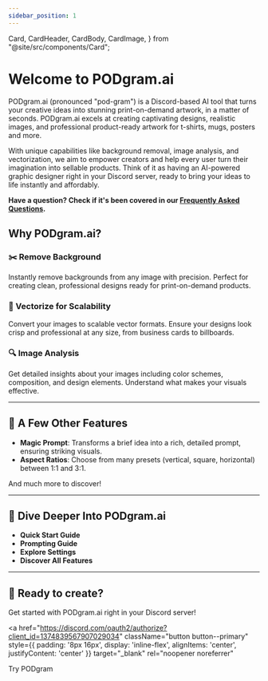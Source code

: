 ```yaml
---
sidebar_position: 1
---
```


  Card,
  CardHeader,
  CardBody,
  CardImage,
} from "@site/src/components/Card";

# Welcome to PODgram.ai

PODgram.ai (pronounced "pod-gram") is a Discord-based AI tool that turns your creative ideas into stunning print-on-demand artwork, in a matter of seconds. PODgram.ai excels at creating captivating designs, realistic images, and professional product-ready artwork for t-shirts, mugs, posters and more.

With unique capabilities like background removal, image analysis, and vectorization, we aim to empower creators and help every user turn their imagination into sellable products. Think of it as having an AI-powered graphic designer right in your Discord server, ready to bring your ideas to life instantly and affordably.

**Have a question? Check if it's been covered in our [Frequently Asked Questions](./faq).**

## Why PODgram.ai?

<div className="row">
  <div className="col col--4">
    <Card shadow="md">
      <CardImage cardImageUrl="/img/undraw_docusaurus_tree.svg" />
      <CardHeader textAlign="center">
        <h3>✂️ Remove Background</h3>
      </CardHeader>
      <CardBody textAlign="center" className="padding-vert--md">
        Instantly remove backgrounds from any image with precision. Perfect for
        creating clean, professional designs ready for print-on-demand products.
      </CardBody>
    </Card>
  </div>
  <div className="col col--4">
    <Card shadow="md">
      <CardImage cardImageUrl="/img/undraw_docusaurus_mountain.svg" />
      <CardHeader textAlign="center">
        <h3>📐 Vectorize for Scalability</h3>
      </CardHeader>
      <CardBody textAlign="center" className="padding-vert--md">
        Convert your images to scalable vector formats. Ensure your designs look
        crisp and professional at any size, from business cards to billboards.
      </CardBody>
    </Card>
  </div>
  <div className="col col--4">
    <Card shadow="md">
      <CardImage cardImageUrl="/img/undraw_docusaurus_react.svg" />
      <CardHeader textAlign="center">
        <h3>🔍 Image Analysis</h3>
      </CardHeader>
      <CardBody textAlign="center" className="padding-vert--md">
        Get detailed insights about your images including color schemes,
        composition, and design elements. Understand what makes your visuals
        effective.
      </CardBody>
    </Card>
  </div>
</div>

---

## 🌟 A Few Other Features

- **Magic Prompt**: Transforms a brief idea into a rich, detailed prompt, ensuring striking visuals.
- **Aspect Ratios**: Choose from many presets (vertical, square, horizontal) between 1:1 and 3:1.

And much more to discover!

---

## 🚀 Dive Deeper Into PODgram.ai

- **Quick Start Guide**
- **Prompting Guide** 
- **Explore Settings**
- **Discover All Features**

---

## 🎯 Ready to create?

Get started with PODgram.ai right in your Discord server!

<a 
  href="https://discord.com/oauth2/authorize?client_id=1374839567907029034" 
  className="button button--primary"
  style={{
    padding: '8px 16px',
    display: 'inline-flex',
    alignItems: 'center',
    justifyContent: 'center'
  }}
  target="_blank"
  rel="noopener noreferrer"
>
  Try PODgram
</a>
